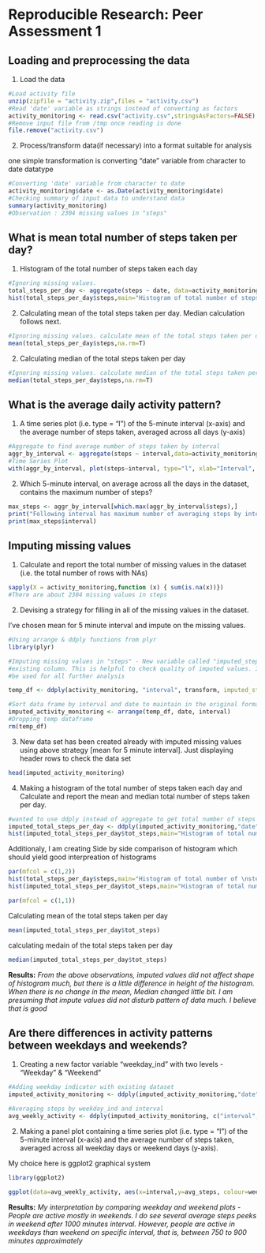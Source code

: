 # Reproducible Research: Peer Assessment 1


## Loading and preprocessing the data

1) Load the data

```r
#Load activity file
unzip(zipfile = "activity.zip",files = "activity.csv")
#Read 'date' variable as strings instead of converting as factors
activity_monitoring <- read.csv("activity.csv",stringsAsFactors=FALSE)
#Remove input file from /tmp once reading is done
file.remove("activity.csv")
```

2) Process/transform data(if necessary) into a format suitable for analysis

one simple transformation is converting "date" variable from character to date datatype

```r
#Converting 'date' variable from character to date
activity_monitoring$date <- as.Date(activity_monitoring$date)
#Checking summary of input data to understand data
summary(activity_monitoring)
#Observation : 2304 missing values in "steps"
```

## What is mean total number of steps taken per day?

1) Histogram of the total number of steps taken each day

```r
#Ignoring missing values.
total_steps_per_day <- aggregate(steps ~ date, data=activity_monitoring, sum,na.rm = T)
hist(total_steps_per_day$steps,main="Histogram of total number of steps taken each day", xlab="Steps", col="blue")
```


2) Calculating mean of the total steps taken per day. Median calculation follows next.

```r
#Ignoring missing values. calculate mean of the total steps taken per day
mean(total_steps_per_day$steps,na.rm=T)
```

2) Calculating median of the total steps taken per day

```r
#Ignoring missing values. calculate median of the total steps taken per day
median(total_steps_per_day$steps,na.rm=T)
```


## What is the average daily activity pattern?

1) A time series plot (i.e. type = "l") of the 5-minute interval (x-axis) and the average number of steps taken, averaged across all days (y-axis)

```r
#Aggregate to find average number of steps taken by interval
aggr_by_interval <- aggregate(steps ~ interval,data=activity_monitoring, mean,na.rm = T)
#Time Series Plot
with(aggr_by_interval, plot(steps~interval, type="l", xlab="Interval", ylab="Avg number of steps taken", main="Time series plot", col="red"))
```

2) Which 5-minute interval, on average across all the days in the dataset, contains the maximum number of steps?

```r
max_steps <- aggr_by_interval[which.max(aggr_by_interval$steps),]
print("Following interval has maximum number of averaging steps by interval across all the days in dataset")
print(max_steps$interval)
```


## Imputing missing values

1) Calculate and report the total number of missing values in the dataset (i.e. the total number of rows with NAs)

```r
sapply(X = activity_monitoring,function (x) { sum(is.na(x))})
#There are about 2304 missing values in steps
```

2) Devising a strategy for filling in all of the missing values in the dataset. 

I've chosen mean for 5 minute interval and impute on the missing values. 

```r
#Using arrange & ddply functions from plyr
library(plyr)

#Imputing missing values in "steps" - New variable called "imputed_steps" is added without disturbing
#existing column. This is helpful to check quality of imputed values. Imputed_steps attribute will
#be used for all further analysis

temp_df <- ddply(activity_monitoring, "interval", transform, imputed_steps=ifelse(is.na(steps), round(mean(steps,na.rm=T)), steps))

#Sort data frame by interval and date to maintain in the original format order
imputed_activity_monitoring <- arrange(temp_df, date, interval)
#Dropping temp dataframe
rm(temp_df)
```

3) New data set has been created already with imputed missing values using above strategy [mean for 5 minute interval]. Just displaying header rows to check the data set

```r
head(imputed_activity_monitoring)
```

4) Making a histogram of the total number of steps taken each day and Calculate and report the mean and median total number of steps taken per day.

```r
#wanted to use ddply instead of aggregate to get total number of steps taken each day
imputed_total_steps_per_day <- ddply(imputed_activity_monitoring,"date",summarise,tot_steps=sum(imputed_steps))
hist(imputed_total_steps_per_day$tot_steps,main="Histogram of total number of steps taken each day(after imputing)", xlab="Steps", col="orange")
```

Additionaly, I am creating Side by side comparison of histogram which should yield good interpreation of histograms

```r
par(mfcol = c(1,2))
hist(total_steps_per_day$steps,main="Histogram of total number of \nsteps taken each day\n(Before imputing)", xlab="Steps", col="blue")
hist(imputed_total_steps_per_day$tot_steps,main="Histogram of total number of \nsteps taken each day\n(after imputing)", xlab="Steps", col="orange")

par(mfcol = c(1,1))
```

Calculating mean of the total steps taken per day

```r

mean(imputed_total_steps_per_day$tot_steps)
```

calculating medain of the total steps taken per day

```r

median(imputed_total_steps_per_day$tot_steps)
```

**Results:** *From the above observations, imputed values did not affect shape of histogram much, but there is a little difference in height of the histogram. When there is no change in the mean, Median changed little bit. I am presuming that impute values did not disturb pattern of data much. I believe that is good*

## Are there differences in activity patterns between weekdays and weekends?

1) Creating a new factor variable "weekday_ind" with two levels - "Weekday" & "Weekend"
```r
#Adding weekday indicator with existing dataset
imputed_activity_monitoring <- ddply(imputed_activity_monitoring,"date",transform,weekday_ind= ifelse(weekdays(date) %in% c("Saturday","Sunday"),"Weekend","Weekday"))

#Averaging steps by weekday_ind and interval
avg_weekly_activity <- ddply(imputed_activity_monitoring, c("interval","weekday_ind"),summarise, avg_steps = mean(imputed_steps))

```

2) Making a panel plot containing a time series plot (i.e. type = "l") of the 5-minute interval (x-axis) and the average number of steps taken, averaged across all weekday days or weekend days (y-axis). 

My choice here is ggplot2 graphical system

```r
library(ggplot2)

ggplot(data=avg_weekly_activity, aes(x=interval,y=avg_steps, colour=weekday_ind), ) + geom_line() + facet_wrap(~weekday_ind,nrow=2) + xlab("Interval") + ylab("Average Steps Taken") + ggtitle("Panel plot comparison of average steps taken \nby Week days and Week ends")
```

**Results:** *My interpretation by comparing weekday and weekend plots - People are active mostly in weekends. I do see several average steps peeks in weekend after 1000 minutes interval. However, people are active in weekdays than weekend on specific interval, that is, between 750 to 900 minutes approximately*


